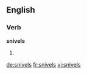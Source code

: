 ==English==

===Verb===
'''snivels'''

# {{en-third-person singular of|snivel}}

[[de:snivels]]
[[fr:snivels]]
[[vi:snivels]]